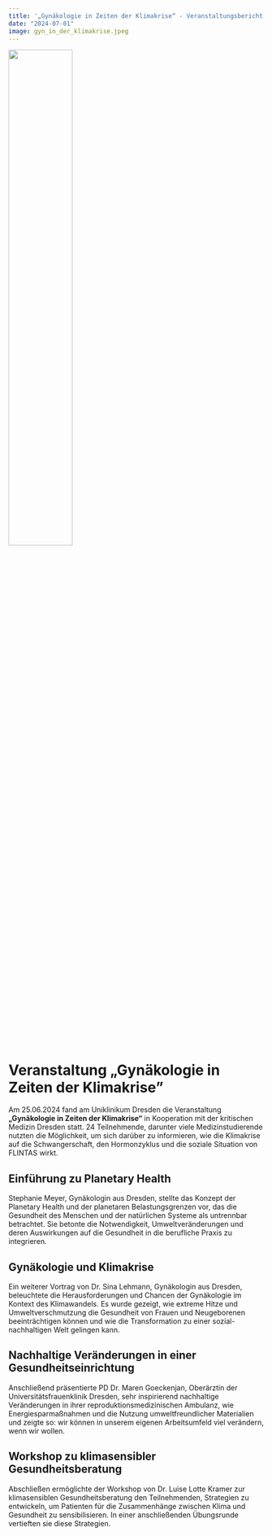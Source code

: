 ```yaml
---
title: '„Gynäkologie in Zeiten der Klimakrise“ - Veranstaltungsbericht'
date: "2024-07-01"
image: gyn_in_der_klimakrise.jpeg
---
```


![](gyn_in_der_klimakrise.jpeg){width='50%' fig-align='center'}

# Veranstaltung „Gynäkologie in Zeiten der Klimakrise"
Am 25.06.2024 fand am Uniklinikum Dresden die Veranstaltung **„Gynäkologie in Zeiten der Klimakrise“** in Kooperation mit der kritischen Medizin Dresden statt. 24 Teilnehmende, darunter viele Medizinstudierende nutzten die Möglichkeit, um sich darüber zu informieren, wie die Klimakrise auf die Schwangerschaft, den Hormonzyklus und die soziale Situation von FLINTAS wirkt.

## Einführung zu Planetary Health
Stephanie Meyer, Gynäkologin aus Dresden, stellte das Konzept der Planetary Health und der planetaren Belastungsgrenzen vor, das die Gesundheit des Menschen und der natürlichen Systeme als untrennbar betrachtet. Sie betonte die Notwendigkeit, Umweltveränderungen und deren Auswirkungen auf die Gesundheit in die berufliche Praxis zu integrieren.

## Gynäkologie und Klimakrise
Ein weiterer Vortrag von Dr. Sina Lehmann, Gynäkologin aus Dresden, beleuchtete die Herausforderungen und Chancen der Gynäkologie im Kontext des Klimawandels. Es wurde gezeigt, wie extreme Hitze und Umweltverschmutzung die Gesundheit von Frauen und Neugeborenen beeinträchtigen können und wie die Transformation zu einer sozial-nachhaltigen Welt gelingen kann.

## Nachhaltige Veränderungen in einer Gesundheitseinrichtung
Anschließend präsentierte PD Dr. Maren Goeckenjan, Oberärztin der Universitätsfrauenklinik Dresden, sehr inspirierend nachhaltige Veränderungen in ihrer reproduktionsmedizinischen Ambulanz, wie Energiesparmaßnahmen und die Nutzung umweltfreundlicher Materialien und zeigte so: wir können in unserem eigenen Arbeitsumfeld viel verändern, wenn wir wollen.

## Workshop zu klimasensibler Gesundheitsberatung
Abschließen ermöglichte der Workshop von Dr. Luise Lotte Kramer zur klimasensiblen Gesundheitsberatung den Teilnehmenden, Strategien zu entwickeln, um Patienten für die Zusammenhänge zwischen Klima und Gesundheit zu sensibilisieren. In einer anschließenden Übungsrunde vertieften sie diese Strategien.
